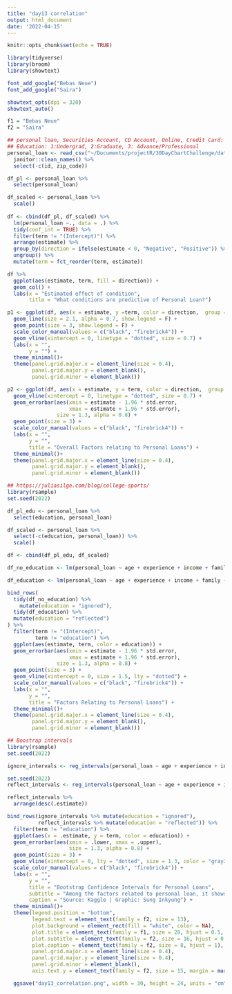```yaml
---
title: "day13 correlation"
output: html_document
date: '2022-04-15'
---
```


```r
knitr::opts_chunk$set(echo = TRUE)
```

```r
library(tidyverse)
library(broom)
library(showtext)

font_add_google("Bebas Neue")
font_add_google("Saira")

showtext_opts(dpi = 320)
showtext_auto()

f1 = "Bebas Neue"
f2 = "Saira"
```


```r
## personal loan, Securities Account, CD Account, Online, Credit Card: 0:N, 1:Y
## Education: 1:Undergrad, 2:Graduate, 3: Advance/Professional
personal_loan <- read_csv("~/Documents/projectR/30DayChartChallenge/data/personaloan.csv") %>% 
  janitor::clean_names() %>% 
  select(-c(id, zip_code))

df_pl <- personal_loan %>% 
  select(personal_loan)

df_scaled <- personal_loan %>% 
  scale()
  
df <- cbind(df_pl, df_scaled) %>% 
  lm(personal_loan ~., data = .) %>% 
  tidy(conf_int = TRUE) %>% 
  filter(term != "(Intercept)") %>% 
  arrange(estimate) %>% 
  group_by(direction = ifelse(estimate < 0, "Negative", "Positive")) %>% 
  ungroup() %>% 
  mutate(term = fct_reorder(term, estimate))

df %>% 
  ggplot(aes(estimate, term, fill = direction)) +
  geom_col() +
  labs(x = "Estimated effect of condition",
       title = "What conditions are predictive of Personal Loan?")

p1 <- ggplot(df, aes(x = estimate, y =term, color = direction,  group = direction)) +
  geom_line(size = 2.1, alpha = 0.7, show.legend = F) +
  geom_point(size = 3, show.legend = F) +
  scale_color_manual(values = c("black", "firebrick4")) +
  geom_vline(xintercept = 0, linetype = "dotted", size = 0.7) +
  labs(x = "",
       y = "") +
  theme_minimal()+
  theme(panel.grid.major.x = element_line(size = 0.4),
        panel.grid.major.y = element_blank(),
        panel.grid.minor = element_blank())
```

```r
p2 <- ggplot(df, aes(x = estimate, y = term, color = direction,  group = direction)) +
  geom_vline(xintercept = 0, linetype = "dotted", size = 0.7) +
  geom_errorbar(aes(xmin = estimate - 1.96 * std.error, 
                    xmax = estimate + 1.96 * std.error),
                size = 1.3, alpha = 0.8) +
  geom_point(size = 3) +
  scale_color_manual(values = c("black", "firebrick4")) +
  labs(x = "",
       y = "",
       title = "Overall Factors relating to Personal Loans") +
  theme_minimal()+
  theme(panel.grid.major.x = element_line(size = 0.4),
        panel.grid.major.y = element_blank(),
        panel.grid.minor = element_blank())

```

```r
## https://juliasilge.com/blog/college-sports/
library(rsample)
set.seed(2022)

df_pl_edu <- personal_loan %>% 
  select(education, personal_loan) 

df_scaled <- personal_loan %>% 
  select(-c(education, personal_loan)) %>% 
  scale()

df <- cbind(df_pl_edu, df_scaled) 

df_no_education <- lm(personal_loan ~ age + experience + income + family + cc_avg + mortgage + securities_account + cd_account + online + credit_card, data = df)

df_education <- lm(personal_loan ~ age + experience + income + family + cc_avg + mortgage + securities_account + cd_account + online + credit_card + education, data = df)

bind_rows(
  tidy(df_no_education) %>% 
    mutate(education = "ignored"),
  tidy(df_education) %>% 
  mutate(education = "reflected")
) %>% 
  filter(term != "(Intercept)",
         term != "education") %>% 
  ggplot(aes(estimate, term, color = education)) +
  geom_errorbar(aes(xmin = estimate - 1.96 * std.error,
                    xmax = estimate + 1.96 * std.error),
                size = 1.3, alpha = 0.8) +
  geom_point(size = 3) +
  geom_vline(xintercept = 0, size = 1.5, lty = "dotted") +
  scale_color_manual(values = c("black", "firebrick4")) +
  labs(x = "",
       y = "",
       title = "Factors Relating to Personal Loans") +
  theme_minimal()+
  theme(panel.grid.major.x = element_line(size = 0.4),
        panel.grid.major.y = element_blank(),
        panel.grid.minor = element_blank())
```

```r
## Boostrap intervals
library(rsample)
set.seed(2022)

ignore_intervals <- reg_intervals(personal_loan ~ age + experience + income + family + cc_avg + mortgage + securities_account + cd_account + online + credit_card, data = df, times = 500)

set.seed(2022)
reflect_intervals <- reg_intervals(personal_loan ~ age + experience + income + family + cc_avg + mortgage + securities_account + cd_account + online + credit_card + education, data = df, times = 500)

reflect_intervals %>% 
  arrange(desc(.estimate))

bind_rows(ignore_intervals %>% mutate(education = "ignored"),
          reflect_intervals %>% mutate(education = "reflected")) %>% 
  filter(term != "education") %>% 
  ggplot(aes(x = .estimate, y = term, color = education)) +
  geom_errorbar(aes(xmin = .lower, xmax = .upper), 
                    size = 1.3, alpha = 0.8) +
  geom_point(size = 3) +
  geom_vline(xintercept = 0, lty = "dotted", size = 1.3, color = "gray35") +
  scale_color_manual(values = c("black", "firebrick4")) +
  labs(x = "",
       y = "",
       title = "Bootstrap Confidence Intervals for Personal Loans", 
       subtitle = "Among the factors related to personal loan, it shows the correlation with education",
       caption = "Source: Kaggle | Graphic: Sung Inkyung") +
  theme_minimal()+
  theme(legend.position = "bottom",
        legend.text = element_text(family = f2, size = 13),
        plot.background = element_rect(fill = "white", color = NA),
        plot.title = element_text(family = f1, size = 28, hjust = 0.5, margin = margin(b = 9)),
        plot.subtitle = element_text(family = f2, size = 16, hjust = 0.5, margin = margin(b = 15)),
        plot.caption = element_text(family = f2, size = 8, hjust = 1),
        panel.grid.major.x = element_line(size = 0.4),
        panel.grid.major.y = element_line(size = 0.4),
        panel.grid.minor = element_blank(),
        axis.text.y = element_text(family = f2, size = 15, margin = margin(r = 3)))

  ggsave("day13_correlation.png", width = 30, height = 24, units = "cm")
```
